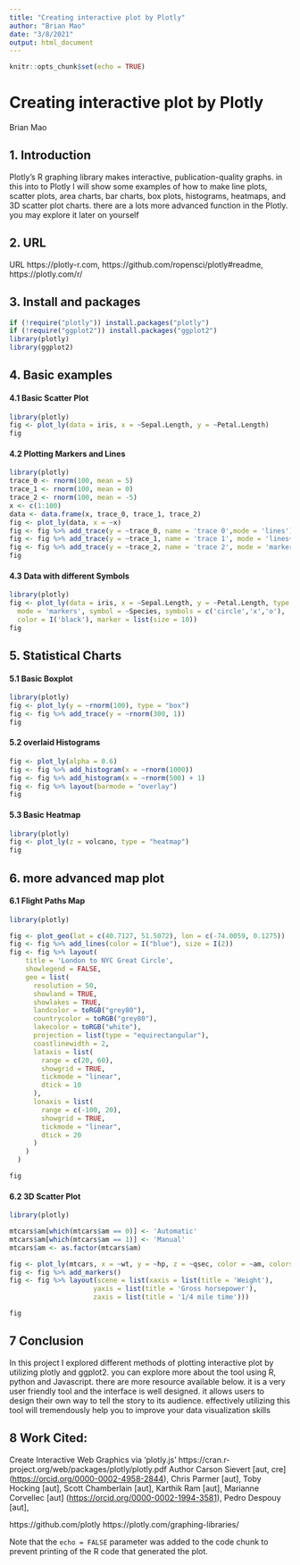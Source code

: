```yaml
---
title: "Creating interactive plot by Plotly"
author: "Brian Mao"
date: "3/8/2021"
output: html_document
---
```


```r
knitr::opts_chunk$set(echo = TRUE)
```

# Creating interactive plot by Plotly

Brian Mao

## 1. Introduction

Plotly's R graphing library makes interactive, publication-quality graphs. in this into to Plotly I will show some examples of how to make line plots, scatter plots, area charts, bar charts, box plots, histograms, heatmaps, and 3D scatter plot charts. there are a lots more advanced function in the Plotly. you may explore it later on yourself 

## 2. URL

URL https://plotly-r.com, https://github.com/ropensci/plotly#readme,
https://plotly.com/r/

## 3. Install and packages

```r
if (!require("plotly")) install.packages("plotly")
if (!require("ggplot2")) install.packages("ggplot2")
library(plotly)
library(ggplot2)
```

## 4. Basic examples

#### 4.1 Basic Scatter Plot

```r
library(plotly)
fig <- plot_ly(data = iris, x = ~Sepal.Length, y = ~Petal.Length)
fig
```

#### 4.2 Plotting Markers and Lines

```r
library(plotly)
trace_0 <- rnorm(100, mean = 5)
trace_1 <- rnorm(100, mean = 0)
trace_2 <- rnorm(100, mean = -5)
x <- c(1:100)
data <- data.frame(x, trace_0, trace_1, trace_2)
fig <- plot_ly(data, x = ~x)
fig <- fig %>% add_trace(y = ~trace_0, name = 'trace 0',mode = 'lines')
fig <- fig %>% add_trace(y = ~trace_1, name = 'trace 1', mode = 'lines+markers')
fig <- fig %>% add_trace(y = ~trace_2, name = 'trace 2', mode = 'markers')
fig
```


#### 4.3 Data with different Symbols

```r
library(plotly)
fig <- plot_ly(data = iris, x = ~Sepal.Length, y = ~Petal.Length, type = 'scatter',
  mode = 'markers', symbol = ~Species, symbols = c('circle','x','o'),
  color = I('black'), marker = list(size = 10))
fig
```

## 5. Statistical Charts

#### 5.1 Basic Boxplot

```r
library(plotly)
fig <- plot_ly(y = ~rnorm(100), type = "box")
fig <- fig %>% add_trace(y = ~rnorm(300, 1))
fig
```


#### 5.2 overlaid Histograms

```r
fig <- plot_ly(alpha = 0.6)
fig <- fig %>% add_histogram(x = ~rnorm(1000))
fig <- fig %>% add_histogram(x = ~rnorm(500) + 1)
fig <- fig %>% layout(barmode = "overlay")
fig
```


#### 5.3 Basic Heatmap

```r
library(plotly)
fig <- plot_ly(z = volcano, type = "heatmap")
fig
```

## 6. more advanced map plot

#### 6.1 Flight Paths Map

```r
library(plotly)

fig <- plot_geo(lat = c(40.7127, 51.5072), lon = c(-74.0059, 0.1275))
fig <- fig %>% add_lines(color = I("blue"), size = I(2))
fig <- fig %>% layout(
    title = 'London to NYC Great Circle',
    showlegend = FALSE,
    geo = list(
      resolution = 50,
      showland = TRUE,
      showlakes = TRUE,
      landcolor = toRGB("grey80"),
      countrycolor = toRGB("grey80"),
      lakecolor = toRGB("white"),
      projection = list(type = "equirectangular"),
      coastlinewidth = 2,
      lataxis = list(
        range = c(20, 60),
        showgrid = TRUE,
        tickmode = "linear",
        dtick = 10
      ),
      lonaxis = list(
        range = c(-100, 20),
        showgrid = TRUE,
        tickmode = "linear",
        dtick = 20
      )
    )
  )

fig
```


#### 6.2 3D Scatter Plot

```r
library(plotly)

mtcars$am[which(mtcars$am == 0)] <- 'Automatic'
mtcars$am[which(mtcars$am == 1)] <- 'Manual'
mtcars$am <- as.factor(mtcars$am)

fig <- plot_ly(mtcars, x = ~wt, y = ~hp, z = ~qsec, color = ~am, colors = c('#BF382A', '#0C4B8E'))
fig <- fig %>% add_markers()
fig <- fig %>% layout(scene = list(xaxis = list(title = 'Weight'),
                     yaxis = list(title = 'Gross horsepower'),
                     zaxis = list(title = '1/4 mile time')))

fig
```

## 7 Conclusion

In this project I explored different methods of plotting interactive plot by utilizing plotly and ggplot2. you can explore more about the tool using R, python and Javascript. there are more resource available below. it is a very user friendly tool and the interface is well designed. it  allows users to design their own way to tell the story to its audience. effectively utilizing this tool will tremendously help you to improve your data visualization skills

## 8 Work Cited:

Create Interactive Web Graphics via 'plotly.js'
https://cran.r-project.org/web/packages/plotly/plotly.pdf
Author Carson Sievert [aut, cre] (<https://orcid.org/0000-0002-4958-2844>),
Chris Parmer [aut],
Toby Hocking [aut],
Scott Chamberlain [aut],
Karthik Ram [aut],
Marianne Corvellec [aut] (<https://orcid.org/0000-0002-1994-3581>),
Pedro Despouy [aut],

https://github.com/plotly
https://plotly.com/graphing-libraries/






















Note that the `echo = FALSE` parameter was added to the code chunk to prevent printing of the R code that generated the plot.
